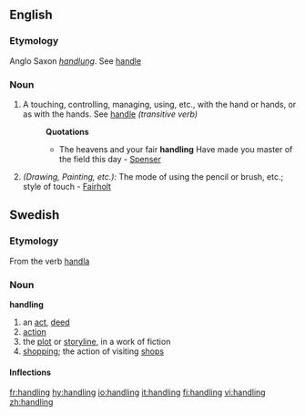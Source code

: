 ==English==
===Etymology===
Anglo Saxon ''[[handlung]]''.  See [[handle]]
===Noun===
#A touching, controlling, managing, using, etc., with the hand or hands, or as with the hands. See [[handle]] ''(transitive verb)''
#:'''Quotations'''
#:*The heavens and your fair '''handling''' Have made you master of the field this day - [[Spenser]]
#''(Drawing, Painting, etc.):'' The mode of using the pencil or brush, etc.; style of touch - [[Fairholt]]

==Swedish==

===Etymology===
From the verb [[handla]]

===Noun===
'''handling'''

# an [[act]], [[deed]]
# [[action]]
# the [[plot]] or [[storyline]], in a work of fiction
# [[shopping]]; the action of visiting [[shops]]

====Inflections====
{{sv-noun|gender=Common|handling|handlingen|handlingar|handlingarna|handlings|handlingens|handlingars|handlingarnas}}

[[fr:handling]]
[[hy:handling]]
[[io:handling]]
[[it:handling]]
[[fi:handling]]
[[vi:handling]]
[[zh:handling]]